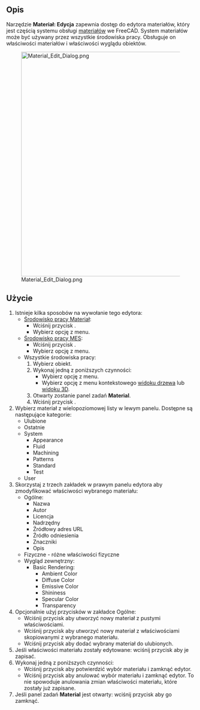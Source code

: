 <languages/>

{{Docnav/pl
|
|
|[[Material_Workbench/pl|Materiał]]
|IconL=
|IconR=
|IconC=Workbench_Material.svg
}}

<div class="mw-translate-fuzzy">
{{GuiCommand/pl
|Name=Material Edit
|Name/pl=Materiał: Edycja
|MenuLocation=Materiał → Edycja...<br>Model → Materiały → Edytor materiału
|Workbenches=[[Material_Workbench/pl|Materiał]], [[FEM_Workbench/pl|MES]]
|Version=1.0
|SeeAlso=[[FEM_MaterialEditor/pl|MES: Edytor materiału]]
}}
</div>

<span id="Description"></span>
==Opis==

Narzędzie '''Materiał: Edycja''' zapewnia dostęp do edytora materiałów, który jest częścią systemu obsługi [[Material/pl|materiałów]] we FreeCAD. System materiałów może być używany przez wszystkie środowiska pracy. Obsługuje on właściwości materiałów i właściwości wyglądu obiektów.

[[Image:Material_Edit_Dialog.png|600px]]

<span id="Usage"></span>
==Użycie==

# Istnieje kilka sposobów na wywołanie tego edytora:
#* [[Material_Workbench/pl|Środowisko pracy Materiał]]:
#** Wciśnij przycisk {{Button|[[Image:Material_Edit.svg|16px]] [[Material_Edit/pl|Edycja...]]}}.
#** Wybierz opcję {{MenuCommand|Materiał → [[Image:Material_Edit.svg|16px]] Edycja...}} z menu.
#* [[FEM_Workbench/pl|Środowisko pracy MES]]:
#** Wciśnij przycisk {{Button|[[Image:FEM_MaterialEditor.svg|16px]] [[FEM_MaterialEditor/pl|Edytor materiału]]}}.
#** Wybierz opcję {{MenuCommand|Model → Materiały → [[Image:FEM_MaterialEditor.svg|16px]] Edytor materiału}} z menu.
#* Wszystkie środowiska pracy:
#*# Wybierz obiekt.
#*# Wykonaj jedną z poniższych czynności:
#*#* Wybierz opcję {{MenuCommand|Widok → [[Image:Material_Edit.svg|16px]] Materiał...}} z menu.
#*#* Wybierz opcję {{MenuCommand|[[Image:Material_Edit.svg|16px]] Materiał...}} z menu kontekstowego [[Tree_view/pl|widoku drzewa]] lub [[3D_view/pl|widoku 3D]].
#*# Otwarty zostanie panel zadań '''Material'''.
#*# Wciśnij przycisk {{Button|Uruchom edytor}}.
# Wybierz materiał z wielopoziomowej listy w lewym panelu. Dostępne są następujące kategorie:
#* Ulubione
#* Ostatnie
#* System
#** Appearance
#** Fluid
#** Machining
#** Patterns
#** Standard
#** Test
#* User
# Skorzystaj z trzech zakładek w prawym panelu edytora aby zmodyfikować właściwości wybranego materiału:
#* Ogólne:
#** Nazwa
#** Autor
#** Licencja
#** Nadrzędny
#** Źródłowy adres URL
#** Źródło odniesienia
#** Znaczniki
#** Opis
#* Fizyczne - różne właściwości fizyczne
#* Wygląd zewnętrzny:
#**Basic Rendering:
#*** Ambient Color
#*** Diffuse Color
#*** Emissive Color
#*** Shininess
#*** Specular Color
#*** Transparency
# Opcjonalnie użyj przycisków w zakładce Ogólne:
#* Wciśnij przycisk {{Button|Nowy}} aby utworzyć nowy materiał z pustymi właściwościami.
#* Wciśnij przycisk {{Button|Powiel nowy}} aby utworzyć nowy materiał z właściwościami skopiowanymi z wybranego materiału.
#* Wciśnij przycisk {{Button|*}} aby dodać wybrany materiał do ulubionych.
# Jeśli właściwości materiału zostały edytowane: wciśnij przycisk {{Button|Zapisz}} aby je zapisać.
# Wykonaj jedną z poniższych czynności:
#* Wciśnij przycisk {{Button|OK}} aby potwierdzić wybór materiału i zamknąć edytor.
#* Wciśnij przycisk {{Button|Anuluj}} aby anulować wybór materiału i zamknąć edytor. To nie spowoduje anulowania zmian właściwości materiału, które zostały już zapisane.
# Jeśli panel zadań '''Material''' jest otwarty: wciśnij przycisk {{Button|Zamknij}} aby go zamknąć.


{{Docnav
|
|
|[[Material_Workbench/pl|Materiał]]
|IconL=
|IconR=
|IconC=Workbench_Material.svg
}}

{{Userdocnavi}}